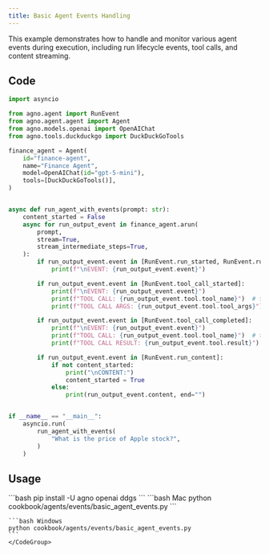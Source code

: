```yaml
---
title: Basic Agent Events Handling
---
```


This example demonstrates how to handle and monitor various agent events during execution, including run lifecycle events, tool calls, and content streaming.

## Code

```python cookbook/agents/events/basic_agent_events.py
import asyncio

from agno.agent import RunEvent
from agno.agent.agent import Agent
from agno.models.openai import OpenAIChat
from agno.tools.duckduckgo import DuckDuckGoTools

finance_agent = Agent(
    id="finance-agent",
    name="Finance Agent",
    model=OpenAIChat(id="gpt-5-mini"),
    tools=[DuckDuckGoTools()],
)


async def run_agent_with_events(prompt: str):
    content_started = False
    async for run_output_event in finance_agent.arun(
        prompt,
        stream=True,
        stream_intermediate_steps=True,
    ):
        if run_output_event.event in [RunEvent.run_started, RunEvent.run_completed]:
            print(f"\nEVENT: {run_output_event.event}")

        if run_output_event.event in [RunEvent.tool_call_started]:
            print(f"\nEVENT: {run_output_event.event}")
            print(f"TOOL CALL: {run_output_event.tool.tool_name}")  # type: ignore
            print(f"TOOL CALL ARGS: {run_output_event.tool.tool_args}")  # type: ignore

        if run_output_event.event in [RunEvent.tool_call_completed]:
            print(f"\nEVENT: {run_output_event.event}")
            print(f"TOOL CALL: {run_output_event.tool.tool_name}")  # type: ignore
            print(f"TOOL CALL RESULT: {run_output_event.tool.result}")  # type: ignore

        if run_output_event.event in [RunEvent.run_content]:
            if not content_started:
                print("\nCONTENT:")
                content_started = True
            else:
                print(run_output_event.content, end="")


if __name__ == "__main__":
    asyncio.run(
        run_agent_with_events(
            "What is the price of Apple stock?",
        )
    )
```

## Usage

<Steps>
  <Snippet file="create-venv-step.mdx" />

  <Step title="Install libraries">
    ```bash
    pip install -U agno openai ddgs
    ```
  </Step>

  <Step title="Run Agent">
    <CodeGroup>
    ```bash Mac
    python cookbook/agents/events/basic_agent_events.py
    ```
    
    ```bash Windows
    python cookbook/agents/events/basic_agent_events.py
    ```
    </CodeGroup>
  </Step>
</Steps>